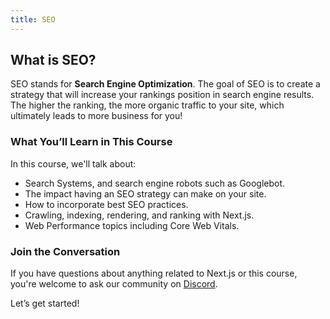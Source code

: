 ```yaml
---
title: SEO
---
```


## What is SEO?

SEO stands for **Search Engine Optimization**. The goal of SEO is to create a strategy that will increase your rankings position in search engine results. The higher the ranking, the more organic traffic to your site, which ultimately leads to more business for you!

### What You’ll Learn in This Course

In this course, we'll talk about:

- Search Systems, and search engine robots such as Googlebot.
- The impact having an SEO strategy can make on your site.
- How to incorporate best SEO practices.
- Crawling, indexing, rendering, and ranking with Next.js.
- Web Performance topics including Core Web Vitals.

### Join the Conversation

If you have questions about anything related to Next.js or this course, you're welcome to ask our community on [Discord](https://discord.gg/Q3AsD4efFC).

Let’s get started!
